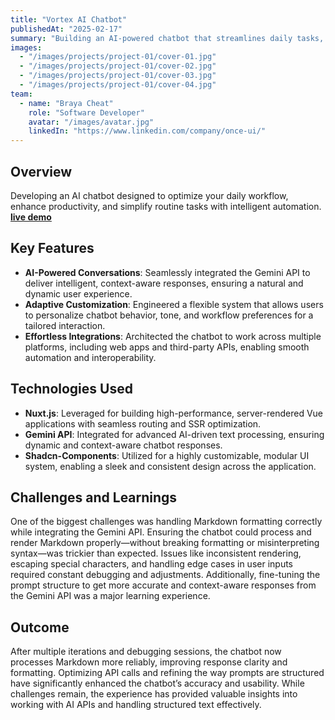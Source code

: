 ```yaml
---
title: "Vortex AI Chatbot"
publishedAt: "2025-02-17"
summary: "Building an AI-powered chatbot that streamlines daily tasks, boosts productivity, and automates workflows effortlessly—making your life easier with smart, intuitive responses."
images:
  - "/images/projects/project-01/cover-01.jpg"
  - "/images/projects/project-01/cover-02.jpg"
  - "/images/projects/project-01/cover-03.jpg"
  - "/images/projects/project-01/cover-04.jpg"
team:
  - name: "Braya Cheat"
    role: "Software Developer"
    avatar: "/images/avatar.jpg"
    linkedIn: "https://www.linkedin.com/company/once-ui/"
---
```


## Overview

Developing an AI chatbot designed to optimize your daily workflow, enhance productivity, and simplify routine tasks with intelligent automation.
**[live demo](https://braya-chatbot.vercel.app)**

## Key Features

- **AI-Powered Conversations**: Seamlessly integrated the Gemini API to deliver intelligent, context-aware responses, ensuring a natural and dynamic user experience.
- **Adaptive Customization**: Engineered a flexible system that allows users to personalize chatbot behavior, tone, and workflow preferences for a tailored interaction.
- **Effortless Integrations**: Architected the chatbot to work across multiple platforms, including web apps and third-party APIs, enabling smooth automation and interoperability.

## Technologies Used

- **Nuxt.js**: Leveraged for building high-performance, server-rendered Vue applications with seamless routing and SSR optimization.
- **Gemini API**: Integrated for advanced AI-driven text processing, ensuring dynamic and context-aware chatbot responses.
- **Shadcn-Components**: Utilized for a highly customizable, modular UI system, enabling a sleek and consistent design across the application.

## Challenges and Learnings

One of the biggest challenges was handling Markdown formatting correctly while integrating the Gemini API. Ensuring the chatbot could process and render Markdown properly—without breaking formatting or misinterpreting syntax—was trickier than expected. Issues like inconsistent rendering, escaping special characters, and handling edge cases in user inputs required constant debugging and adjustments. Additionally, fine-tuning the prompt structure to get more accurate and context-aware responses from the Gemini API was a major learning experience.

## Outcome

After multiple iterations and debugging sessions, the chatbot now processes Markdown more reliably, improving response clarity and formatting. Optimizing API calls and refining the way prompts are structured have significantly enhanced the chatbot’s accuracy and usability. While challenges remain, the experience has provided valuable insights into working with AI APIs and handling structured text effectively.